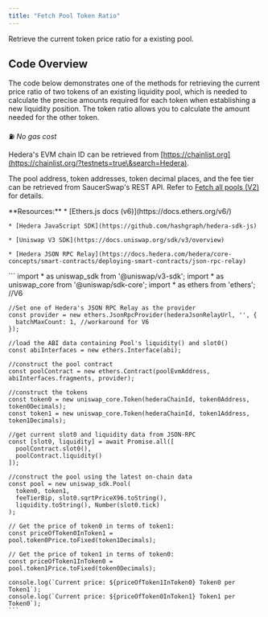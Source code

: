 ```yaml
---
title: "Fetch Pool Token Ratio"
---
```


Retrieve the current token price ratio for a existing pool.

## Code Overview

The code below demonstrates one of the methods for retrieving the current price ratio of two tokens of an existing liquidity pool, which is needed to calculate the precise amounts required for each token when establishing a new liquidity position. The token ratio allows you to calculate the amount needed for the other token.

⛽ *No gas cost*

Hedera's EVM chain ID can be retrieved from [https://chainlist.org](https://chainlist.org/?testnets=true\&search=Hedera).

The pool address, token addresses, token decimal places, and the fee tier can be retrieved from SaucerSwap's REST API. Refer to [Fetch all pools (V2)](/v/developer/saucerswap-v2/liquidity-operations/fetch-all-pools) for details.

<Tabs>
  <Tab title="Typescript">
    **Resources:**
  </Tab>

  <Tab title>
    * [Ethers.js docs (v6)](https://docs.ethers.org/v6/)

    * [Hedera JavaScript SDK](https://github.com/hashgraph/hedera-sdk-js)

    * [Uniswap V3 SDK](https://docs.uniswap.org/sdk/v3/overview)

    * [Hedera JSON RPC Relay](https://docs.hedera.com/hedera/core-concepts/smart-contracts/deploying-smart-contracts/json-rpc-relay)
  </Tab>

  <Tab title>
    ```
    import * as uniswap_sdk from '@uniswap/v3-sdk';
    import * as uniswap_core from '@uniswap/sdk-core';
    import * as ethers from 'ethers'; //V6

    //Set one of Hedera's JSON RPC Relay as the provider
    const provider = new ethers.JsonRpcProvider(hederaJsonRelayUrl, '', {
      batchMaxCount: 1, //workaround for V6
    });

    //load the ABI data containing Pool's liquidity() and slot0()
    const abiInterfaces = new ethers.Interface(abi);

    //construct the pool contract
    const poolContract = new ethers.Contract(poolEvmAddress, abiInterfaces.fragments, provider);

    //construct the tokens
    const token0 = new uniswap_core.Token(hederaChainId, token0Address, token0Decimals);
    const token1 = new uniswap_core.Token(hederaChainId, token1Address, token1Decimals);

    //get current slot0 and liquidity data from JSON-RPC
    const [slot0, liquidity] = await Promise.all([
      poolContract.slot0(),
      poolContract.liquidity()
    ]);

    //construct the pool using the latest on-chain data
    const pool = new uniswap_sdk.Pool(
      token0, token1, 
      feeTierBip, slot0.sqrtPriceX96.toString(),
      liquidity.toString(), Number(slot0.tick)
    );

    // Get the price of token0 in terms of token1:
    const priceOfToken0InToken1 = pool.token0Price.toFixed(token1Decimals);

    // Get the price of token1 in terms of token0:
    const priceOfToken1InToken0 = pool.token1Price.toFixed(token0Decimals);

    console.log(`Current price: ${priceOfToken1InToken0} Token0 per Token1`);
    console.log(`Current price: ${priceOfToken0InToken1} Token1 per Token0`);
    ```
  </Tab>
</Tabs>